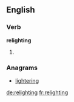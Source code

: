 ==English==

===Verb===
'''relighting'''

# {{present participle of|relight}}

===Anagrams===
* [[lightering#English|lightering]]

[[de:relighting]]
[[fr:relighting]]